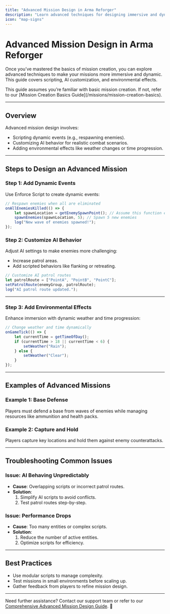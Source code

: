 ```yaml
---
title: "Advanced Mission Design in Arma Reforger"
description: "Learn advanced techniques for designing immersive and dynamic missions in Arma Reforger."
icon: "map-signs"
---
```


# Advanced Mission Design in Arma Reforger  

Once you’ve mastered the basics of mission creation, you can explore advanced techniques to make your missions more immersive and dynamic. This guide covers scripting, AI customization, and environmental effects.

<Callout type="info">  
This guide assumes you’re familiar with basic mission creation. If not, refer to our [Mission Creation Basics Guide](/missions/mission-creation-basics).  
</Callout>  

---

## Overview  

Advanced mission design involves:  
- Scripting dynamic events (e.g., respawning enemies).  
- Customizing AI behavior for realistic combat scenarios.  
- Adding environmental effects like weather changes or time progression.  

---

## Steps to Design an Advanced Mission  

### Step 1: Add Dynamic Events  
Use Enforce Script to create dynamic events:  

```javascript
// Respawn enemies when all are eliminated
onAllEnemiesKilled(() => {
    let spawnLocation = getEnemySpawnPoint(); // Assume this function exists
    spawnEnemies(spawnLocation, 5); // Spawn 5 new enemies
    log("New wave of enemies spawned!");
});
```

### Step 2: Customize AI Behavior  
Adjust AI settings to make enemies more challenging:  
- Increase patrol areas.  
- Add scripted behaviors like flanking or retreating.  

```javascript
// Customize AI patrol routes
let patrolRoute = ["PointA", "PointB", "PointC"];
setPatrolRoute(enemyGroup, patrolRoute);
log("AI patrol route updated.");
```

---

### Step 3: Add Environmental Effects  
Enhance immersion with dynamic weather and time progression:  

```javascript
// Change weather and time dynamically
onGameTick(() => {
    let currentTime = getTimeOfDay();
    if (currentTime > 18 || currentTime < 6) {
        setWeather("Rain");
    } else {
        setWeather("Clear");
    }
});
```

---

## Examples of Advanced Missions  

### Example 1: Base Defense  
Players must defend a base from waves of enemies while managing resources like ammunition and health packs.  

### Example 2: Capture and Hold  
Players capture key locations and hold them against enemy counterattacks.  

---

## Troubleshooting Common Issues  

### Issue: AI Behaving Unpredictably  
- **Cause**: Overlapping scripts or incorrect patrol routes.  
- **Solution**:  
  1. Simplify AI scripts to avoid conflicts.  
  2. Test patrol routes step-by-step.  

### Issue: Performance Drops  
- **Cause**: Too many entities or complex scripts.  
- **Solution**:  
  1. Reduce the number of active entities.  
  2. Optimize scripts for efficiency.  

---

## Best Practices  

- Use modular scripts to manage complexity.  
- Test missions in small environments before scaling up.  
- Gather feedback from players to refine mission design.  

---

Need further assistance? Contact our support team or refer to our [Comprehensive Advanced Mission Design Guide](/missions/advanced-mission-design). 🚀  